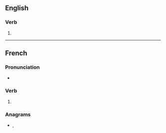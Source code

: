{{also|policés}}

==English==

===Verb===
{{head|en|verb form}}

# {{en-third-person singular of|police}}

----

==French==

===Pronunciation===
* {{fr-IPA|pos=v}}

===Verb===
{{head|fr|verb form}}

# {{inflection of|fr|policer||2|s|pres|ind//sub}}

===Anagrams===
* {{l|fr|picoles}}, {{l|fr|picolés}}